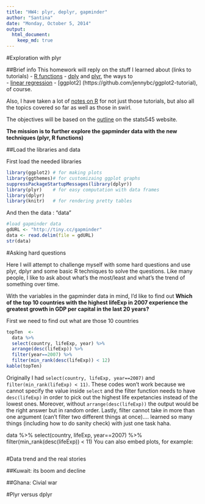 ```yaml
---
title: "HW4: plyr, deplyr, gapminder"
author: "Santina"
date: "Monday, October 5, 2014"
output: 
  html_document:
    keep_md: true
---
```


#Exploration with plyr 

##Brief info 
This homework will reply on the stuff I learned about (links to tutorials) 
- [R functions](http://stat545-ubc.github.io/block011_write-your-own-function-01.html)
- [dply](http://stat545-ubc.github.io/block010_dplyr-end-single-table.html) and [plyr](http://stat545-ubc.github.io/block013_plyr-ddply.html), the ways to  
- [linear regression](http://stat545-ubc.github.io/block012_function-regress-lifeexp-on-year.html) 
- [ggplot2] (https://github.com/jennybc/ggplot2-tutorial), of course. 

Also, I have taken a lot of [notes on R](https://github.com/santina/programmerNotes) for not just those tutorials, but also all the topics covered so far as well as those in swirl. 

The objectives will be based on the [outline](http://stat545-ubc.github.io/hw04_write-function-use-plyr.html) on the stats545 website.

**The mission is to further explore the gapminder data with the new techniques (plyr, R functions)** 

##Load the libraries and data 

First load the needed libraries
```r
library(ggplot2) # for making plots
library(ggthemes)# for customizaing ggplot graphs  
suppressPackageStartupMessages(library(dplyr))
library(plyr)    # for easy computation with data frames
library(dplyr) 
library(knitr)   # for rendering pretty tables
```

And then the data :  "data"
```r
#load gapminder data 
gdURL <- "http://tiny.cc/gapminder"
data <- read.delim(file = gdURL) 
str(data)
```

#Asking hard questions 

Here I will attempt to challenge myself with some hard questions and use plyr, dplyr and some basic R techniques to solve the questions. Like many people, I like to ask about what's the most/least and what's the trend of something over time.  

With the variables in the gapminder data in mind, I'd like to find out **Which of the top 10 countries with the highest lifeExp in 2007 experience the greatest growth in GDP per capital in the last 20 years?** 

First we need to find out what are those 10 countries 
```r
topTen  <- 
  data %>%
  select(country, lifeExp, year) %>%
  arrange(desc(lifeExp)) %>%
  filter(year==2007) %>%
  filter(min_rank(desc(lifeExp)) < 12)
kable(topTen)
```
Originally I  had `select(country, lifeExp, year==2007)` and `filter(min_rank(lifeExp) < 11)`. These codes won't work because we cannot specify the value inside `select` and the filter function needs to have `desc(lifeExp)` in order to pick out the highest life expetancies instead of the lowest ones. Moreover, without `arrange(desc(lifeExp))` the output would be the right answer but in random order. Lastly, filter cannot take in more than one argument (can't filter two different things at once).... learned so many things (including how to do sanity check) with just one task haha. 



  data %>%
  select(country, lifeExp, year==2007) %>%
  filter(min_rank(desc(lifeExp)) < 11)
You can also embed plots, for example:

```r

```

#Data trend and the real stories 

##Kuwait: its boom and decline 

##Ghana: Civial war 


#Plyr versus dplyr 



